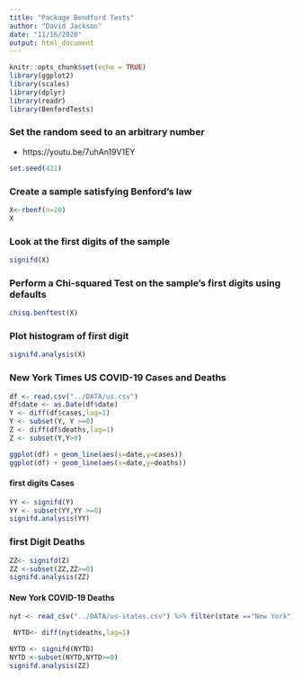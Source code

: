 ```yaml
---
title: "Package Bendford Tests"
author: "David Jackson"
date: "11/16/2020"
output: html_document
---
```


```r
knitr::opts_chunk$set(echo = TRUE)
library(ggplot2)
library(scales)
library(dplyr)
library(readr)
library(BenfordTests)
```

### Set the random seed to an arbitrary number
* https://youtu.be/7uhAn19V1EY


```r
set.seed(421)
```

### Create a sample satisfying Benford's law

```r
X<-rbenf(n=20)
X
```

### Look at the first digits of the sample

```r
signifd(X)
```

### Perform a Chi-squared Test on the sample's first digits using defaults
```r
chisq.benftest(X)
```

### Plot histogram of first digit

```r
signifd.analysis(X)
```

### New York Times US COVID-19 Cases and Deaths


```r
df <- read.csv("../DATA/us.csv")
df$date <- as.Date(df$date)
Y <- diff(df$cases,lag=1)
Y <- subset(Y, Y >=0)
Z <- diff(df$deaths,lag=1)
Z <- subset(Y,Y>0)
```
```r
ggplot(df) + geom_line(aes(x=date,y=cases))
ggplot(df) + geom_line(aes(x=date,y=deaths))
```

#### first digits Cases

```r
YY <- signifd(Y)
YY <- subset(YY,YY >=0)
signifd.analysis(YY)

```

### first Digit Deaths

```r
ZZ<- signifd(Z)
ZZ <-subset(ZZ,ZZ>=0)
signifd.analysis(ZZ)
```


#### New York COVID-19 Deaths 

```r
nyt <- read_csv("../DATA/us-states.csv") %>% filter(state =="New York") %>% select(deaths)

 NYTD<- diff(nyt$deaths,lag=1)

```
```r
NYTD <- signifd(NYTD)
NYTD <-subset(NYTD,NYTD>=0)
signifd.analysis(ZZ)
```

